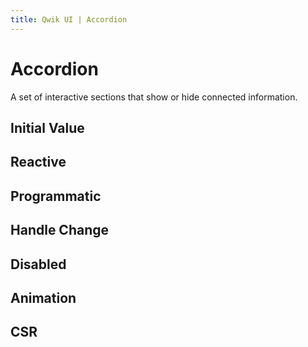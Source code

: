 ```yaml
---
title: Qwik UI | Accordion
---
```



<StatusBanner status={statusByComponent.headless.Accordion} />

# Accordion

A set of interactive sections that show or hide connected information.

<Showcase name="hero" />

## Initial Value

<Showcase name="initial" />

## Reactive

<Showcase name="reactive" />

## Programmatic

<Showcase name="programmatic" />

## Handle Change

<Showcase name="on-change" />

## Disabled

<Showcase name="disabled" />

## Animation

<Showcase name="animation" />

## CSR

<Showcase name="csr" />
